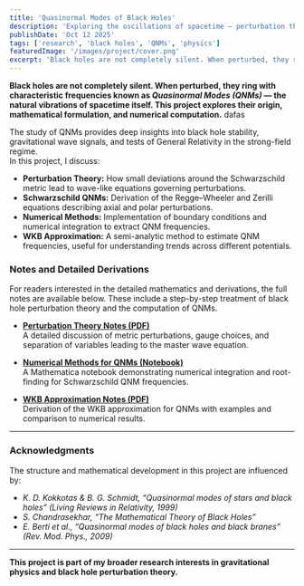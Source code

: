 ```yaml
---
title: 'Quasinormal Modes of Black Holes'
description: 'Exploring the oscillations of spacetime — perturbation theory, Schwarzschild QNMs, numerical methods, and WKB approximation.'
publishDate: 'Oct 12 2025'
tags: ['research', 'black holes', 'QNMs', 'physics']
featuredImage: '/images/project/cover.png'
excerpt: 'Black holes are not completely silent. When perturbed, they ring with characteristic frequencies known as Quasinormal Modes (QNMs) — the natural vibrations of spacetime itself. This project explores their origin, mathematical formulation, and numerical computation.'
---
```


**Black holes are not completely silent. When perturbed, they ring with characteristic frequencies known as *Quasinormal Modes (QNMs)* — the natural vibrations of spacetime itself. This project explores their origin, mathematical formulation, and numerical computation.**
dafas

The study of QNMs provides deep insights into black hole stability, gravitational wave signals, and tests of General Relativity in the strong-field regime.  
In this project, I discuss:

- **Perturbation Theory:** How small deviations around the Schwarzschild metric lead to wave-like equations governing perturbations.  
- **Schwarzschild QNMs:** Derivation of the Regge–Wheeler and Zerilli equations describing axial and polar perturbations.  
- **Numerical Methods:** Implementation of boundary conditions and numerical integration to extract QNM frequencies.  
- **WKB Approximation:** A semi-analytic method to estimate QNM frequencies, useful for understanding trends across different potentials.

### Notes and Detailed Derivations

For readers interested in the detailed mathematics and derivations, the full notes are available below. These include a step-by-step treatment of black hole perturbation theory and the computation of QNMs.

* **[Perturbation Theory Notes (PDF)](/images/project-QNM/PerturbationTheory.pdf)**  
  A detailed discussion of metric perturbations, gauge choices, and separation of variables leading to the master wave equation.

* **[Numerical Methods for QNMs (Notebook)](/images/project-QNM/QNM-Numerics.nb)**  
  A Mathematica notebook demonstrating numerical integration and root-finding for Schwarzschild QNM frequencies.

* **[WKB Approximation Notes (PDF)](/images/project-QNM/WKB-Method.pdf)**  
  Derivation of the WKB approximation for QNMs with examples and comparison to numerical results.

---

### Acknowledgments

The structure and mathematical development in this project are influenced by:
- *K. D. Kokkotas & B. G. Schmidt, “Quasinormal modes of stars and black holes” (Living Reviews in Relativity, 1999)*  
- *S. Chandrasekhar, “The Mathematical Theory of Black Holes”*  
- *E. Berti et al., “Quasinormal modes of black holes and black branes” (Rev. Mod. Phys., 2009)*

---

**This project is part of my broader research interests in gravitational physics and black hole perturbation theory.**
